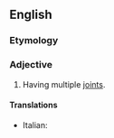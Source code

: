 ==English==

===Etymology===
{{prefix|en|multi|articular}}

===Adjective===
{{en-adj}}

# Having multiple [[joint]]s.

====Translations====
{{trans-top|having multiple joints}}
* Italian: {{t|it|multiarticolato}}
{{trans-mid}}
{{trans-bottom}}
